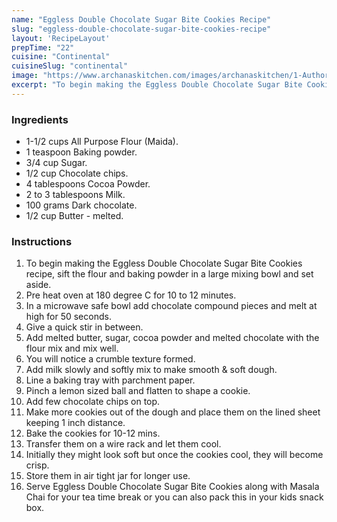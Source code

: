 ---
name: "Eggless Double Chocolate Sugar Bite Cookies Recipe"
slug: "eggless-double-chocolate-sugar-bite-cookies-recipe"
layout: 'RecipeLayout'
prepTime: "22"
cuisine: "Continental"
cuisineSlug: "continental"
image: "https://www.archanaskitchen.com/images/archanaskitchen/1-Author/shaheen_ali/DOUBLE_CHOCOLATE_SUGAR_BITE_COOKIES__EGGLESS.jpg"
excerpt: "To begin making the Eggless Double Chocolate Sugar Bite Cookies recipe, sift the flour and baking powder in a large mixing bowl and set aside"
---

### Ingredients

- 1-1/2 cups All Purpose Flour (Maida).
- 1 teaspoon Baking powder.
- 3/4 cup Sugar.
- 1/2 cup Chocolate chips.
- 4 tablespoons Cocoa Powder.
- 2 to 3 tablespoons Milk.
- 100 grams Dark chocolate.
- 1/2 cup Butter - melted.

### Instructions

1. To begin making the Eggless Double Chocolate Sugar Bite Cookies recipe, sift the flour and baking powder in a large mixing bowl and set aside.
1. Pre heat oven at 180 degree C for 10 to 12 minutes.
1. In a microwave safe bowl add chocolate compound pieces and melt at high for 50 seconds.
1. Give a quick stir in between.
1. Add melted butter, sugar, cocoa powder and melted chocolate with the flour mix and mix well.
1. You will notice a crumble texture formed.
1. Add milk slowly and softly mix to make smooth & soft dough.
1. Line a baking tray with parchment paper.
1.  Pinch a lemon sized ball and flatten to shape a cookie.
1. Add few chocolate chips on top.
1. Make more cookies out of the dough and place them on the lined sheet keeping 1 inch distance.
1. Bake the cookies for 10-12 mins.
1. Transfer them on a wire rack and let them cool.
1. Initially they might look soft but once the cookies cool, they will become crisp.
1. Store them in air tight jar for longer use.
1. Serve Eggless Double Chocolate Sugar Bite Cookies along with Masala Chai for your tea time break or you can also pack this in your kids snack box.
